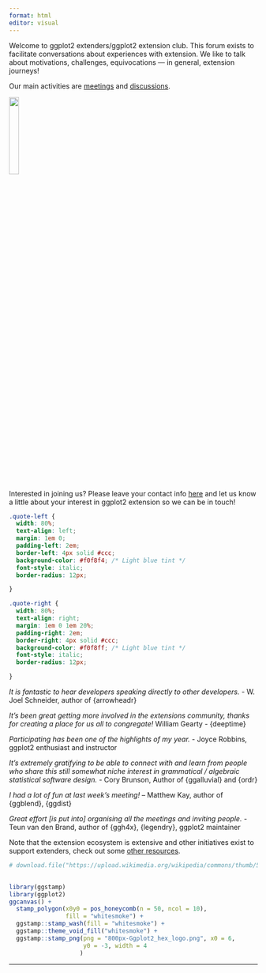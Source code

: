 ```yaml
---
format: html
editor: visual
---
```


Welcome to ggplot2 extenders/ggplot2 extension club. This forum exists to facilitate conversations about experiences with extension. We like to talk about motivations, challenges, equivocations — in general, extension journeys!

Our main activities are [meetings](./meetings.html) and [discussions](./discussion.html).

![](ggextenders-hex_files/figure-html/unnamed-chunk-1-1.png){width="20%"}

Interested in joining us? Please leave your contact info [here](https://docs.google.com/forms/d/e/1FAIpQLSe3M1KwUPrmTfEGuuQp0fZ0J7dZkk_82gb310JCvdouMTa_7Q/viewform) and let us know a little about your interest in ggplot2 extension so we can be in touch!

```css
.quote-left {
  width: 80%;
  text-align: left;
  margin: 1em 0;
  padding-left: 2em;
  border-left: 4px solid #ccc;
  background-color: #f0f8f4; /* Light blue tint */
  font-style: italic;
  border-radius: 12px;

}

.quote-right {
  width: 80%;
  text-align: right;
  margin: 1em 0 1em 20%;
  padding-right: 2em;
  border-right: 4px solid #ccc;
  background-color: #f0f8ff; /* Light blue tint */
  font-style: italic;
  border-radius: 12px;

}
```

::: {.quote-left}
*It is fantastic to hear developers speaking directly to other developers.* - W. Joel Schneider, author of {arrowheadr}
:::


::: {.quote-right}
*It's been great getting more involved in the extensions community, thanks for creating a place for us all to congregate!* William Gearty - {deeptime}

:::

::: {.quote-left}
*Participating has been one of the highlights of my year.* - Joyce Robbins, ggplot2 enthusiast and instructor 
:::


::: {.quote-right}
*It's extremely gratifying to be able to connect with and learn from people who share this still somewhat niche interest in grammatical / algebraic statistical software design.* - Cory Brunson, Author of {ggalluvial} and {ordr}
:::

::: {.quote-left}



*I had a lot of fun at last week's meeting!* – Matthew Kay, author of {ggblend}, {ggdist}

:::


::: {.quote-right}

*Great effort \[is put into\] organising all the meetings and inviting people.* - Teun van den Brand, author of {ggh4x}, {legendry}, ggplot2 maintainer

:::



Note that the extension ecosystem is extensive and other initiatives exist to support extenders, check out some [other resources](./additional-resources.html).

```r
# download.file("https://upload.wikimedia.org/wikipedia/commons/thumb/5/5a/Ggplot2_hex_logo.png/800px-Ggplot2_hex_logo.png", destfile = "800px-Ggplot2_hex_logo.png")  
  

library(ggstamp)
library(ggplot2)
ggcanvas() + 
  stamp_polygon(x0y0 = pos_honeycomb(n = 50, ncol = 10), 
                fill = "whitesmoke") + 
  ggstamp::stamp_wash(fill = "whitesmoke") +
  ggstamp::theme_void_fill("whitesmoke") + 
  ggstamp::stamp_png(png = "800px-Ggplot2_hex_logo.png", x0 = 6,
                     y0 = -3, width = 4
                    )


```

------------------------------------------------------------------------
